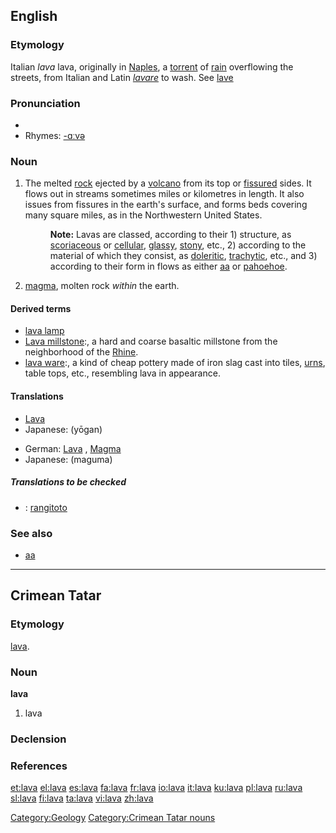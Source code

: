 {{see|Lava}}
{{wikipedia}}
==English==

===Etymology===
Italian ''lava'' lava, originally in [[Naples]], a [[torrent]] of [[rain]] overflowing the streets, from Italian and Latin ''[[lavare]]'' to wash. See [[lave]]

===Pronunciation===
* {{IPA|/lɑːvə/}}
* Rhymes: [[Rhymes:English:-ɑːvə|-ɑːvə]]

===Noun===
{{en-noun|s|-}}

# The melted [[rock]] ejected by a [[volcano]] from its top or [[fissure]]d sides. It flows out in streams sometimes miles or kilometres in length. It also issues from fissures in the earth's surface, and forms beds covering many square miles, as in the Northwestern United States.
#: '''Note:''' Lavas are classed, according to their 1) structure, as [[scoriaceous]] or [[cellular]], [[glassy]], [[stony]], etc., 2) according to the material of which they consist, as [[doleritic]], [[trachytic]], etc., and 3) according to their form in flows as either [[aa]] or [[pahoehoe]].
# [[magma]], molten rock ''within'' the earth.

====Derived terms====
*[[lava lamp]]
*[[Lava millstone]]:, a hard and coarse basaltic millstone from the neighborhood of the [[Rhine]].
*[[lava ware]]:, a kind of cheap pottery made of iron slag cast into tiles, [[urn]]s, table tops, etc., resembling lava in appearance.

====Translations====
{{trans-top|melted rock}}
* [[Lava]] {{f}}
*Japanese: {{JAchar|[[溶岩]]}} (yōgan)
{{trans-mid}}
{{trans-bottom}}

{{trans-top|magma}}
*German: [[Lava]] {{f}}, [[Magma]] {{n}}
*Japanese: {{JAchar|[[マグマ]]}} (maguma)
{{trans-mid}}
{{trans-bottom}}

=====Translations to be checked=====
{{checktrans}}
*{{ttbc|Maori}}: [[rangitoto]]

===See also===
*[[aa]]

[[Category:Geology]]

----

==Crimean Tatar==
===Etymology===
{{It.|crh}} [[lava#Italian|lava]].
===Noun===
'''lava'''
# lava

===Declension===
{{crh-latin-noun|nıñ|ga|nı|da|dan}}

===References===
{{R:Useinov-Mireev 2002}}

[[Category:Crimean Tatar nouns]]


[[et:lava]]
[[el:lava]]
[[es:lava]]
[[fa:lava]]
[[fr:lava]]
[[io:lava]]
[[it:lava]]
[[ku:lava]]
[[pl:lava]]
[[ru:lava]]
[[sl:lava]]
[[fi:lava]]
[[ta:lava]]
[[vi:lava]]
[[zh:lava]]